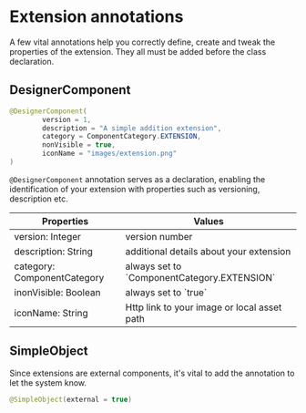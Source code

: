 # Extension annotations

A few vital annotations help you correctly define, create and tweak the properties of the extension.
They all must be added before the class declaration.

## DesignerComponent

```java
@DesignerComponent(
        version = 1,
        description = "A simple addition extension",
        category = ComponentCategory.EXTENSION,
        nonVisible = true,
        iconName = "images/extension.png"
)
```

`@DesignerComponent` annotation serves as a declaration, enabling the identification of your extension with properties such as versioning, description etc.

| Properties                  | Values                                        |
| --------------------------- | --------------------------------------------- |
| version: Integer            | version number                                |
| description: String         | additional details about your extension       |
| category: ComponentCategory | always set to \`ComponentCategory.EXTENSION\` |
| inonVisible: Boolean        | always set to \`true\`                        |
| iconName: String            | Http link to your image or local asset path   |

## SimpleObject

Since extensions are external components, it's vital to add the annotation to let the system know.

```java
@SimpleObject(external = true)
```